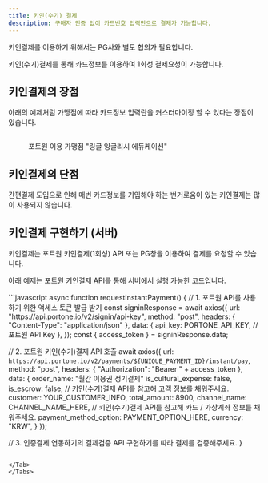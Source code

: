 ```yaml
---
title: 키인(수기) 결제
description: 구매자 인증 없이 카드번호 입력만으로 결제가 가능합니다.
---
```





<Hint style="info">
키인결제를 이용하기 위해서는 PG사와 별도 협의가 필요합니다.

</Hint>

키인(수기)결제를 통해 카드정보를 이용하여 1회성 결제요청이 가능합니다.

## 키인결제의 장점

아래의 예제처럼 가맹점에 따라 카드정보 입력란을 커스터마이징 할 수 있다는 장점이 있습니다.

<figure><img src="https://openapi-documentation-poc.vercel.app/_next/image?url=%2F_next%2Fstatic%2Fmedia%2Fv2-user-guide-chaiport-merchant.ec3dd18c.png&#x26;w=3840&#x26;q=100" alt=""/><figcaption><p>포트원 이용 가맹점 "링글 잉글리시 에듀케이션"</p></figcaption></figure>

## 키인결제의 단점

간편결제 도입으로 인해 매번 카드정보를 기입해야 하는 번거로움이 있는 키인결제는 많이 사용되지 않습니다.

## 키인결제 구현하기 (서버)

키인결제는 포트원 키인결제(1회성) API 또는 PG창을 이용하여 결제를 요청할 수 있습니다.

아래 예제는 포트원 키인결제 API를 통해 서버에서 실행 가능한 코드입니다.

<Tabs>
<Tab title="Node.js">
```javascript
async function requestInstantPayment() {
  // 1. 포트원 API를 사용하기 위한 액세스 토큰 발급 받기
  const signinResponse = await axios({
    url: "https://api.portone.io/v2/signin/api-key",
    method: "post",
    headers: { "Content-Type": "application/json" },
    data: {
      api_key: PORTONE_API_KEY, // 포트원 API Key
    },
  });
  const { access_token } = signinResponse.data;
  
  // 2. 포트원 키인(수기)결제 API 호출
  await axios({
    url: `https://api.portone.io/v2/payments/${UNIQUE_PAYMENT_ID}/instant/pay`,
    method: "post",
    headers: { "Authorization": "Bearer " + access_token },
    data: {
      order_name: "월간 이용권 정기결제"
      is_cultural_expense: false,
      is_escrow: false,
      // 키인(수기)결제 API를 참고해 고객 정보를 채워주세요.
      customer: YOUR_CUSTOMER_INFO,
      total_amount: 8900,
      channel_name: CHANNEL_NAME_HERE,
      // 키인(수기)결제 API를 참고해 카드 / 가상계좌 정보를 채워주세요.
      payment_method_option: PAYMENT_OPTION_HERE,
      currency: "KRW",
    }
  });
  
  // 3. 인증결제 연동하기의 결제검증 API 구현하기를 따라 결제를 검증해주세요.
}
```

</Tab>
</Tabs>

